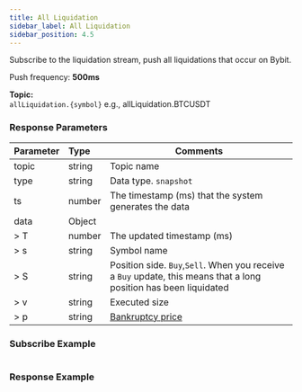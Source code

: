 ```yaml
---
title: All Liquidation
sidebar_label: All Liquidation
sidebar_position: 4.5
---
```


Subscribe to the liquidation stream, push all liquidations that occur on Bybit.

Push frequency: **500ms**

**Topic:**<br/>
`allLiquidation.{symbol}` e.g., allLiquidation.BTCUSDT

### Response Parameters
| Parameter | Type | Comments|
|:----- |:-----|----- |
|topic |string |Topic name |
|type |string |Data type. `snapshot` |
|ts |number |The timestamp (ms) that the system generates the data |
|data |Object | |
|> T |number |The updated timestamp (ms) |
|> s |string |Symbol name |
|> S |string |Position side. `Buy`,`Sell`. When you receive a `Buy` update, this means that a long position has been liquidated |
|> v |string |Executed size  |
|> p |string |<a href="https://www.bybit.com/en-US/help-center/s/article/Bankruptcy-Price-USDT-Contract">Bankruptcy price</a> |

### Subscribe Example

```python

```

### Response Example

```json

```